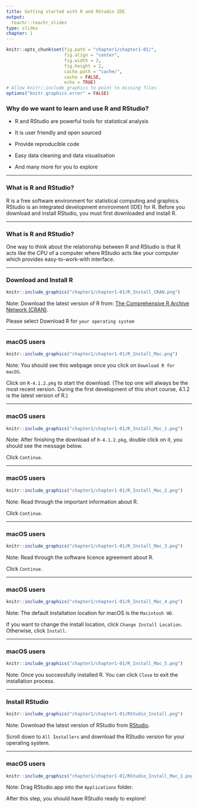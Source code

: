 ```yaml
---
title: Getting started with R and RStudio IDE
output:
  teachr::teachr_slides
type: slides
chapter: 1
---
```


```r
knitr::opts_chunk$set(fig.path = "chapter1/chapter1-01/",
                      fig.align = "center",
                      fig.width = 2, 
                      fig.height = 2,
                      cache.path = "cache/",
                      cache = FALSE,
                      echo = TRUE)
# Allow knitr::include_graphics to point to missing files
options("knitr.graphics.error" = FALSE)
```

### Why do we want to learn and use R and RStudio?

* R and RStudio are powerful tools for statistical analysis

* It is user friendly and open sourced

* Provide reproducible code 

* Easy data cleaning and data visualisation  

* And many more for you to explore 

---

### What is R and RStudio?

R is a free software environment for statistical computing and graphics. RStudio is an integrated development environment (IDE) for R. Before you download and install RStudio, you must first downloaded and install R. 


---

### What is R and RStudio?

One way to think about the relationship between R and RStudio is that R acts like the CPU of a computer where RStudio acts like your computer which provides easy-to-work-with interface. 

---

### Download and Install R 


```r
knitr::include_graphics("chapter1/chapter1-01/R_Install_CRAN.png")
```

Note: Download the latest version of R from: [The Comprehensive R Archive Network (CRAN)](https://cloud.r-project.org/).

Please select Download R for `your operating system`

---

### macOS users 

```r
knitr::include_graphics("chapter1/chapter1-01/R_Install_Mac.png")
```

  
Note: You should see this webpage once you click on `Download R for macOS`.  

Click on `R-4.1.2.pkg` to start the download. (The top one will always be the most recent version. During the first development of this short course, 4.1.2 is the latest version of R.)


---

### macOS users 

```r
knitr::include_graphics("chapter1/chapter1-01/R_Install_Mac_1.png")
```

Note: After finishing the download of `R-4.1.2.pkg`, double click on it, you should see the message below.

Click `Continue`. 

---

### macOS users 



```r
knitr::include_graphics("chapter1/chapter1-01/R_Install_Mac_2.png")
```

Note: Read through the important information about R. 

Click `Continue`.

---

### macOS users 


```r
knitr::include_graphics("chapter1/chapter1-01/R_Install_Mac_3.png")
```

Note: Read through the software licence agreement about R. 

Click `Continue`.

---

### macOS users 


```r
knitr::include_graphics("chapter1/chapter1-01/R_Install_Mac_4.png")
```

Note: The default installation location for macOS is the `Macintosh HD`.

If you want to change the install location, click `Change Install Location`. Otherwise, click `Install`.

---

### macOS users 

```r
knitr::include_graphics("chapter1/chapter1-01/R_Install_Mac_5.png")
```

Note: Once you successfully installed R. You can click `Close` to exit the installation process. 

---

### Install RStudio 


```r
knitr::include_graphics("chapter1/chapter1-01/RStudio_Install.png")
```

Note: Download the latest version of RStudio from [RStudio](https://www.rstudio.com/products/rstudio/download/). 

Scroll down to `All Installers` and download the RStudio version for your operating system. 

---

### macOS users 



```r
knitr::include_graphics("chapter1/chapter1-01/RStudio_Install_Mac_1.png")
```

Note: Drag RStudio.app into the `Applications` folder.

After this step, you should have RStudio ready to explore!  

